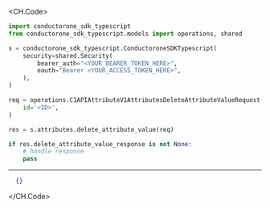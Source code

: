 
<CH.Code>
```python DeleteAttributeValue.py
import conductorone_sdk_typescript
from conductorone_sdk_typescript.models import operations, shared

s = conductorone_sdk_typescript.ConductoroneSDKTypescript(
    security=shared.Security(
        bearer_auth="<YOUR_BEARER_TOKEN_HERE>",
        oauth="Bearer <YOUR_ACCESS_TOKEN_HERE>",
    ),
)

req = operations.C1APIAttributeV1AttributesDeleteAttributeValueRequest(
    id='<ID>',
)

res = s.attributes.delete_attribute_value(req)

if res.delete_attribute_value_response is not None:
    # handle response
    pass
```
---

```json Example Response
  {}
```
</CH.Code>
